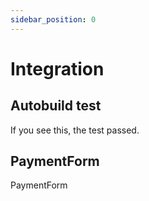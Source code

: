 ```yaml
---
sidebar_position: 0
---
```


# Integration

<!--

## ToDos

* test cards
* What is stored on the merchant's side
* What is stored on the OmniCart side
* test cards
* sandbox
   * simple
   * detailed
   * custom
* merchant panel
   * upload itemIds
   * select&configure delivery method
   * paymentForm
   * GUI axamples
   * 
   * 
* Getting started (★)
* ↓ callbacks*/security
* mock api
* examples from HoMM III
* cryptocurrencies
* two payment methods, one cart/item
* toturials
* sequencediagrams
-->

## Autobuild test

If you see this, the test passed.

## PaymentForm

PaymentForm
